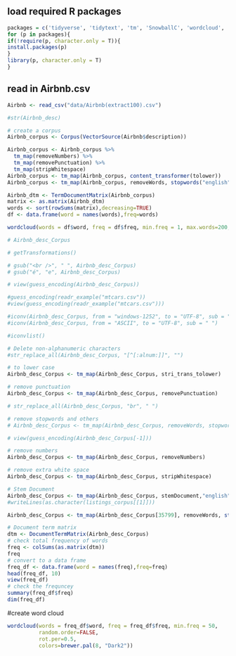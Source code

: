 ## load required R packages
```r
packages = c('tidyverse', 'tidytext', 'tm', 'SnowballC', 'wordcloud', 'wordcloud2', 'RColorBrewer', 'stringi', 'readr', 'stringr')
for (p in packages){
if(!require(p, character.only = T)){
install.packages(p)
}
library(p, character.only = T)
}
```

## read in Airbnb.csv
```r
Airbnb <- read_csv("data/Airbnb(extract100).csv")

#str(Airbnb_desc)
```

```r
# create a corpus
Airbnb_corpus <- Corpus(VectorSource(Airbnb$description))

Airbnb_corpus <- Airbnb_corpus %>%
  tm_map(removeNumbers) %>%
  tm_map(removePunctuation) %>%
  tm_map(stripWhitespace)
Airbnb_corpus <- tm_map(Airbnb_corpus, content_transformer(tolower))
Airbnb_corpus <- tm_map(Airbnb_corpus, removeWords, stopwords("english"))

Airbnb_dtm <- TermDocumentMatrix(Airbnb_corpus)
matrix <- as.matrix(Airbnb_dtm)
words <- sort(rowSums(matrix),decreasing=TRUE) 
df <- data.frame(word = names(words),freq=words)

wordcloud(words = df$word, freq = df$freq, min.freq = 1, max.words=200, random.order=FALSE, rot.per=0.35, scale=c(3.5,0.25), colors=brewer.pal(8, "Dark2"))
```

```r
# Airbnb_desc_Corpus

# getTransformations()

# gsub("<br />", " ", Airbnb_desc_Corpus)
# gsub("é", "e", Airbnb_desc_Corpus)

# view(guess_encoding(Airbnb_desc_Corpus))

#guess_encoding(readr_example("mtcars.csv"))
#view(guess_encoding(readr_example("mtcars.csv")))

#iconv(Airbnb_desc_Corpus, from = "windows-1252", to = "UTF-8", sub = " ")
#iconv(Airbnb_desc_Corpus, from = "ASCII", to = "UTF-8", sub = " ")

#iconvlist()

# Delete non-alphanumeric characters
#str_replace_all(Airbnb_desc_Corpus, "[^[:alnum:]]", "")

# to lower case
Airbnb_desc_Corpus <- tm_map(Airbnb_desc_Corpus, stri_trans_tolower)

# remove punctuation
Airbnb_desc_Corpus <- tm_map(Airbnb_desc_Corpus, removePunctuation)

# str_replace_all(Airbnb_desc_Corpus, "br", " ")

# remove stopwords and others
# Airbnb_desc_Corpus <- tm_map(Airbnb_desc_Corpus, removeWords, stopwords("en"))

# view(guess_encoding(Airbnb_desc_Corpus[-1]))

# remove numbers
Airbnb_desc_Corpus <- tm_map(Airbnb_desc_Corpus, removeNumbers)

# remove extra white space
Airbnb_desc_Corpus <- tm_map(Airbnb_desc_Corpus, stripWhitespace)

# Stem Document
Airbnb_desc_Corpus <- tm_map(Airbnb_desc_Corpus, stemDocument,"english")
#writeLines(as.character(listings_corpus[[1]]))

Airbnb_desc_Corpus <- tm_map(Airbnb_desc_Corpus[35799], removeWords, stopwords("english"))

```

```r
# Document term matrix
dtm <- DocumentTermMatrix(Airbnb_desc_Corpus)
# check total frequency of words
freq <- colSums(as.matrix(dtm))
freq
# convert to a data frame
freq_df <- data.frame(word = names(freq),freq=freq)
head(freq_df, 10)
view(freq_df)
# check the frequncey
summary(freq_df$freq)
dim(freq_df)
```

#create word cloud
```r
wordcloud(words = freq_df$word, freq = freq_df$freq, min.freq = 50,
          random.order=FALSE,
          rot.per=0.5,
          colors=brewer.pal(8, "Dark2"))
```


